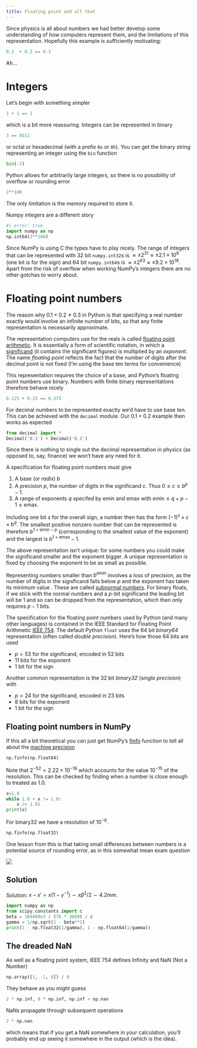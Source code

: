 ```yaml
---
title: Floating point and all that
---
```


<!-- https://pythonspeed.com/articles/float64-float32-precision/ -->

Since physics is all about numbers we had better develop some understanding of how computers represent them, and the limitations of this representation. Hopefully this example is sufficiently motivating:

```python
0.1  + 0.2 == 0.3
```

Ah...

# Integers

Let's begin with something simpler

```python
1 + 1 == 2
```

which is a bit more reassuring. Integers can be represented in binary

```python
3 == 0b11
```

or octal or hexadecimal (with a prefix `0o` or `0h`). You can get the binary string representing an integer using the `bin` function

```python
bin(-2)
```

Python allows for arbitrarily large integers, so there is no possibility of overflow or rounding error

```python
2**100
```

The only limitation is the memory required to store it. 

Numpy integers are a different story 

```python
#| error: true
import numpy as np
np.int64(2**100)
```

Since NumPy is using C the types have to play nicely. The range of integers that can be represented with 32 bit `numpy.int32`s is $\approx\pm 2^{31} \approx \pm 2.1 × 10^9$ (one bit is for the sign) and 64 bit `numpy.int64`s is $\approx\pm 2^{63} \approx \pm 9.2 × 10^{18}$. Apart from the risk of overflow when working NumPy's integers there are no other gotchas to worry about.


# Floating point numbers

The reason why $0.1 + 0.2 \neq 0.3$ in Python is that specifying a real number exactly would involve an infinite number of bits, so that any finite representation is necessarily approximate.

The representation computers use for the reals is called [floating point arithmetic](https://en.wikipedia.org/wiki/Floating-point_arithmetic). It is essentially a form of scientific notation, in which a [significand](https://en.wikipedia.org/wiki/Significand) (it contains the significant figures) is multiplied by an _exponent_. The name _floating point_ reflects the fact that the number of digits after the decimal point is not fixed (I'm using the base ten terms for convenience)

This representation requires the choice of a base, and Python's floating point numbers use binary. Numbers with finite binary representations therefore behave nicely

```python
0.125 + 0.25 == 0.375
```

For decimal numbers to be represented exactly we'd have to use base ten. This can be achieved with the `decimal` module. Our $0.1+0.2$ example then works as expected

```python
from decimal import *
Decimal('0.1') + Decimal('0.2')
```

Since there is nothing to single out the decimal representation in physics (as opposed to, say, finance) we won't have any need for it.

A specification for floating point numbers must give

1. A base (or _radix_) $b$
2. A precision $p$, the number of digits in the significand $c$. Thus $0\leq c \leq b^{p}-1$.
3. A range of exponents $q$ specifed by $\text{emin}$ and $\text{emax}$ with $\text{emin}\leq q+p-1 \leq \text{emax}$.

Including one bit $s$ for the overall sign, a number then has the form $(-1)^s\times c \times b^q$. The smallest positive nonzero number that can be represented is therefore $b^{1 + \text{emin} - p}$ (corresponding to the smallest value of the exponent) and the largest is $b^{1 + \text{emax}} - 1$. 

The above representation isn't unique: for some numbers you could make the significand smaller and the exponent bigger. A unique representation is fixed by choosing the exponent to be as small as possible.

Representing numbers smaller than $b^{\text{emin}}$ involves a loss of precision, as the number of digits in the significand falls below $p$ and the exponent has taken its minimum value . These are called [subnormal numbers](https://en.wikipedia.org/wiki/Subnormal_number). For binary floats, if we stick with the normal numbers and a $p$-bit significand the leading bit will be 1 and so can be dropped from the representation, which then only requires $p-1$ bits.    
 
The specification for the floating point numbers used by Python (and many other languages) is contained in the IEEE Standard for Floating Point Arithmetic [IEEE 754](https://en.wikipedia.org/wiki/IEEE_754). The default Python `float` uses the 64 bit _binary64_ representation (often called _double precision_). Here's how those 64 bits are used

- $p=53$ for the significand, encoded in 52 bits
- 11 bits for the exponent
- 1 bit for the sign

Another common representation is the 32 bit _binary32_ (_single precision_) with 

- $p=24$ for the significand, encoded in 23 bits
- 8 bits for the exponent
- 1 bit for the sign 

## Floating point numbers in NumPy {#sec-fp-numpy}

If this all a bit theoretical you can just get NumPy's [finfo](https://numpy.org/doc/stable/reference/generated/numpy.finfo.html) function to tell all about the [machine precision](https://en.wikipedia.org/wiki/Machine_epsilon)

```python
np.finfo(np.float64)
```

Note that $2^{-52}=2.22\times 10^{-16}$ which accounts for the value $10^{-15}$ of the resolution. This can be checked by finding when a number is close enough to treated as 1.0.

```python
x=1.0
while 1.0 + x != 1.0:
    x /= 1.01 
print(x)
```

For binary32 we have a resolution of $10^{-6}$.

```python
np.finfo(np.float32)
```

One lesson from this is that taking small differences between numbers is a potential source of rounding error, as in this somewhat mean exam question

![](assets/ia-question.png)

::: {.callout-tip collapse="true"}
# Solution
Solution: $x-x'=x(1-\gamma^{-1})\sim x\beta^2/2\sim 4.2\text{mm}$. 

```python
import numpy as np
from scipy.constants import c
beta = 384400e3 / (76 * 3600) / c
gamma = 1/np.sqrt(1 - beta**2)
print(1 - np.float32(1/gamma), 1 - np.float64(1/gamma))
```
:::

## The dreaded NaN

As well as a floating point system, IEEE 754 defines Infinity and NaN (Not a Number)

```python
np.array([1, -1, 0]) / 0
```

They behave as you might guess

```python
2 * np.inf, 0 * np.inf, np.inf > np.nan
```

NaNs propagate through subsequent operations

```python
2 * np.nan
```

which means that if you get a NaN somewhere in your calculation, you'll probably end up seeing it somewhere in the output (which is the idea). 

  